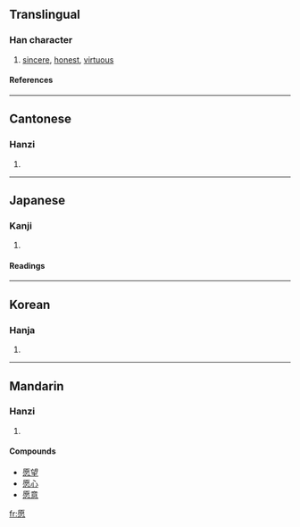 {{see|願}}

==Translingual==
===Han character===
{{Han char|rn=61|rad=心|as=10|sn=14|four=7133<sub>9</sub>|canj=一火心 (MFP)}}
# [[sincere]], [[honest]], [[virtuous]]
====References====
{{Han ref|kx=0397.060|dkj=11030|dj=0736.020|hdz=42333.100|uh=613F|ud=24895|bh=BA40|bd=47680}}

----
==Cantonese==
===Hanzi===
{{yue-hanzi|jyut=|y=yun6}}
# {{defn|Cantonese}}

----
==Japanese==
===Kanji===
{{ja-kanji|grade=|rs=心10}}
# {{defn|Japanese}} 
====Readings====
{{ja-readings|on=[[げん]] (gen)|kun=[[つつしむ]] (tsutsushimu)}}

----
==Korean==
===Hanja===
{{ko-hanja|hangeul=원|eumhun=|rv=won|mr=wŏn|y=wen}}
# {{defn|Korean}}

----
==Mandarin==
===Hanzi===
{{cmn-hanzi|tra=願|pin=[[yuàn]] ([[yuan4]])|wg=yüan<sup>4</sup>}}
# {{defn|Mandarin}}

====Compounds====
*[[愿望]]
*[[愿心]]
*[[愿意]]

[[fr:愿]]